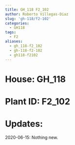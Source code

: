 ```yaml
---
title: GH_118 F2_102
author: Roberto Villegas-Diaz
slug: 'gh-118/f2-102'
categories:
  - GH118
tags:
  - F2
aliases:
  - gh_118-f2_102
  - gh-118-f2-102
  - gh118-f2102
---
```


# **House**: GH_118
# **Plant ID**: F2_102
# **Updates**: 
2020-06-15: Nothing new.
